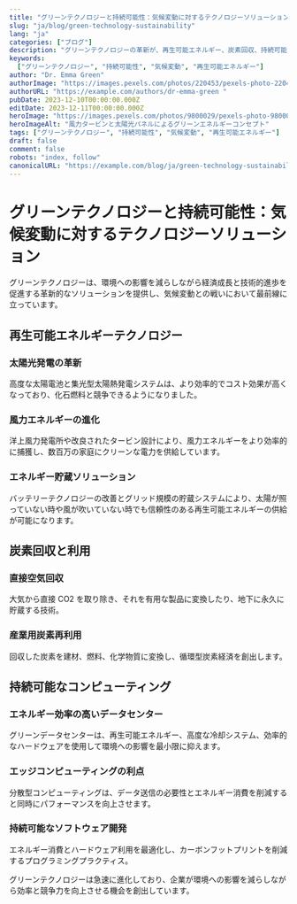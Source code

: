```yaml
---
title: "グリーンテクノロジーと持続可能性：気候変動に対するテクノロジーソリューション"
slug: "ja/blog/green-technology-sustainability"
lang: "ja"
categories: ["ブログ"]
description: "グリーンテクノロジーの革新が、再生可能エネルギー、炭素回収、持続可能なコンピューティングを通じて気候変動に対処する方法を発見してください。"
keywords:
  ["グリーンテクノロジー", "持続可能性", "気候変動", "再生可能エネルギー"]
author: "Dr. Emma Green"
authorImage: "https://images.pexels.com/photos/220453/pexels-photo-220453.jpeg?auto=compress&cs=tinysrgb&w=1260&h=750&dpr=1 "
authorURL: "https://example.com/authors/dr-emma-green "
pubDate: 2023-12-10T00:00:00.000Z
editDate: 2023-12-11T00:00:00.000Z
heroImage: "https://images.pexels.com/photos/9800029/pexels-photo-9800029.jpeg?auto=compress&cs=tinysrgb&w=1260&h=750&dpr=1 "
heroImageAlt: "風力タービンと太陽光パネルによるグリーンエネルギーコンセプト"
tags: ["グリーンテクノロジー", "持続可能性", "気候変動", "再生可能エネルギー"]
draft: false
comment: false
robots: "index, follow"
canonicalURL: "https://example.com/blog/ja/green-technology-sustainability "
---
```


# グリーンテクノロジーと持続可能性：気候変動に対するテクノロジーソリューション

グリーンテクノロジーは、環境への影響を減らしながら経済成長と技術的進歩を促進する革新的なソリューションを提供し、気候変動との戦いにおいて最前線に立っています。

## 再生可能エネルギーテクノロジー

### 太陽光発電の革新

高度な太陽電池と集光型太陽熱発電システムは、より効率的でコスト効果が高くなっており、化石燃料と競争できるようになりました。

### 風力エネルギーの進化

洋上風力発電所や改良されたタービン設計により、風力エネルギーをより効率的に捕獲し、数百万の家庭にクリーンな電力を供給しています。

### エネルギー貯蔵ソリューション

バッテリーテクノロジーの改善とグリッド規模の貯蔵システムにより、太陽が照っていない時や風が吹いていない時でも信頼性のある再生可能エネルギーの供給が可能になります。

## 炭素回収と利用

### 直接空気回収

大気から直接 CO2 を取り除き、それを有用な製品に変換したり、地下に永久に貯蔵する技術。

### 産業用炭素再利用

回収した炭素を建材、燃料、化学物質に変換し、循環型炭素経済を創出します。

## 持続可能なコンピューティング

### エネルギー効率の高いデータセンター

グリーンデータセンターは、再生可能エネルギー、高度な冷却システム、効率的なハードウェアを使用して環境への影響を最小限に抑えます。

### エッジコンピューティングの利点

分散型コンピューティングは、データ送信の必要性とエネルギー消費を削減すると同時にパフォーマンスを向上させます。

### 持続可能なソフトウェア開発

エネルギー消費とハードウェア利用を最適化し、カーボンフットプリントを削減するプログラミングプラクティス。

グリーンテクノロジーは急速に進化しており、企業が環境への影響を減らしながら効率と競争力を向上させる機会を創出しています。
